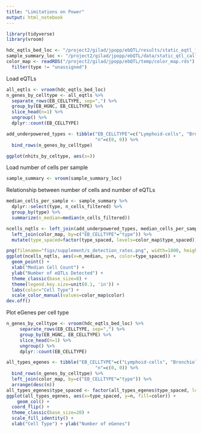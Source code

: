 ```yaml
---
title: "Limitations on Power"
output: html_notebook
---
```


```r
library(tidyverse)
library(vroom)
```

```r
hdc_eqtls_bed_loc <- "/project2/gilad/jpopp/ebQTL/results/static_eqtl_followup/qtl_sets/tensorqtl/original/signif_variant_gene_pairs.bed"
sample_summary_loc <- "/project2/gilad/jpopp/ebQTL/data/static_qtl_calling/eb_cellid/pseudobulk_tmm/basic/sample_summary_manual.tsv"
color_map <- readRDS("/project2/gilad/jpopp/ebQTL/temp/color_map.rds") %>%
  filter(type != "unassigned")
```

Load eQTLs
```r
all_eqtls <- vroom(hdc_eqtls_bed_loc)
n_genes_by_celltype <- all_eqtls %>%
  separate_rows(EB_CELLTYPE, sep=",") %>%
  group_by(EB_HGNC, EB_CELLTYPE) %>% 
  slice_head(n=1) %>%
  ungroup() %>%
  dplyr::count(EB_CELLTYPE)

add_underpowered_types <- tibble("EB_CELLTYPE"=c("Lymphoid-cells", "Bronchiolar-and-alveolar-epithelial-cells"),
                                 "n"=c(0, 0)) %>%
  bind_rows(n_genes_by_celltype)
```

```r
ggplot(nhits_by_celtype, aes(x=))
```


Load number of cells per sample
```r
sample_summary <- vroom(sample_summary_loc)
```
Relationship between number of cells and number of eQTLs
```r

median_cells_per_sample <- sample_summary %>%
  dplyr::select(type, n_cells_filtered) %>%
  group_by(type) %>%
  summarize(n_median=median(n_cells_filtered)) 

ncells_nqtls <- left_join(add_underpowered_types, median_cells_per_sample, by=c("EB_CELLTYPE"="type")) %>%
  left_join(color_map, by=c("EB_CELLTYPE"="type")) %>%
  mutate(type_spaced=factor(type_spaced, levels=color_map$type_spaced))

png(filename="figs/supplement/s_detection_rates.png", width=1800, height=900, res=300)
ggplot(ncells_nqtls, aes(x=n_median, y=n, color=type_spaced)) +
  geom_point() +
  xlab("Median Cell Count") +
  ylab("Number of eQTLs Detected") +
  theme_classic(base_size=8) + 
  theme(legend.key.size=unit(0.1, 'in')) +
  labs(color="Cell Type") +
  scale_color_manual(values=color_map$color)
dev.off()
```


Plot eGenes per cell type
```r
n_genes_by_celltype <- vroom(hdc_eqtls_bed_loc) %>%
     separate_rows(EB_CELLTYPE, sep=",") %>%
     group_by(EB_HGNC, EB_CELLTYPE) %>% 
     slice_head(n=1) %>%
     ungroup() %>%
     dplyr::count(EB_CELLTYPE)

```

```r
all_types_egenes <- tibble("EB_CELLTYPE"=c("Lymphoid-cells", "Bronchiolar-and-alveolar-epithelial-cells"),
                                 "n"=c(0, 0)) %>%
  bind_rows(n_genes_by_celltype) %>%
  left_join(color_map, by=c("EB_CELLTYPE"="type")) %>%
  arrange(desc(n))
all_types_egenes$type_spaced <- factor(all_types_egenes$type_spaced, levels=rev(all_types_egenes$type_spaced))
ggplot(all_types_egenes, aes(x=type_spaced, y=n, fill=color)) +
    geom_col() + 
  coord_flip() +
  theme_classic(base_size=20) +
  scale_fill_identity() +
  xlab("Cell Type") + ylab("Number of eGenes")
```


